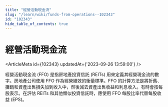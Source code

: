 ```yaml
---
title: "經營活動現金流"
slug: "/learn/wiki/funds-from-operations--102343"
id: "102343"
hide_table_of_contents: true
---
```



# 經營活動現金流

<ArticleMeta id={102343} updatedAt={'2023-09-26 13:59:00'} />
<div className='border-solid border-b border-t-0 my-4 border-[var(--ifm-color-gray-300)]' />

經營活動現金流 (FFO) 是指房地產投資信託 (REITs) 用來定義其經營現金流的數字。房地產公司使用 FFO 作為經營績效的衡量標準。FFO 的計算方法是將折舊、攤銷和資產出售損失加到收入中，然後減去資產出售收益和利息收入。有時會按每股表示。在評估 REITs 和其他類似投資信託時，應使用 FFO 每股比率代替每股收益 (EPS)。
